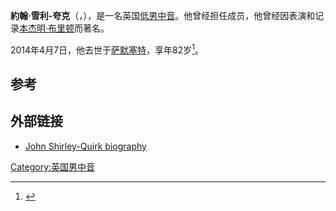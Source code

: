 '''約翰·雪利-夸克'''（{{lang-en|John Shirley-Quirk}}，{{Bd|1931年|8月28日|2014年|4月7日|catIdx=Shirley-Quirk}}），是一名英国[[低男中音|低男中音]]。他曾经担任{{link-en|英国歌剧团|English Opera Group}}成员，他曾经因表演和记录[[本杰明·布里顿|本杰明·布里顿]]而著名。

2014年4月7日，他去世于[[萨默塞特|萨默塞特]]，享年82岁<ref>{{Cite news|url=http://www.limelightmagazine.com.au/Article/382195,john-shirley-quirk-has-died.aspx|title=John Shirley-Quirk has died|date=8 April 2014|accessdate=9 April 2014|publisher=''[[Limelight_(magazine)|Limelight]]''|first=Clive|last=Paget|deadurl=yes|archiveurl=https://web.archive.org/web/20140410135440/http://www.limelightmagazine.com.au/Article/382195,john-shirley-quirk-has-died.aspx|archivedate=2014年4月10日|df=}}</ref>。

==参考==
{{Reflist}}

==外部链接==
* [http://www.bach-cantatas.com/Bio/Shirley-Quirk-John.htm John Shirley-Quirk biography] {{Wayback|url=http://www.bach-cantatas.com/Bio/Shirley-Quirk-John.htm |date=20210316144338 }}

{{Authority control}}
{{DEFAULTSORT:Shirley-Quirk, John}}
[[Category:英国男中音|Category:英国男中音]]